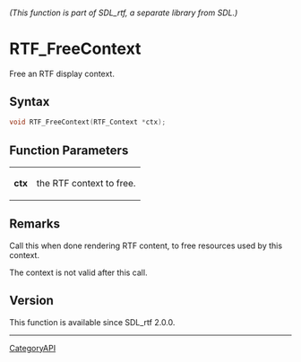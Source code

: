 ====== (This function is part of SDL_rtf, a separate library from SDL.) ======
= RTF_FreeContext =

Free an RTF display context.

== Syntax ==

<syntaxhighlight lang='c'>
void RTF_FreeContext(RTF_Context *ctx);
</syntaxhighlight>

== Function Parameters ==

{|
|'''ctx'''
|the RTF context to free.
|}

== Remarks ==

Call this when done rendering RTF content, to free resources used by this
context.

The context is not valid after this call.

== Version ==

This function is available since SDL_rtf 2.0.0.

----
[[CategoryAPI]]



